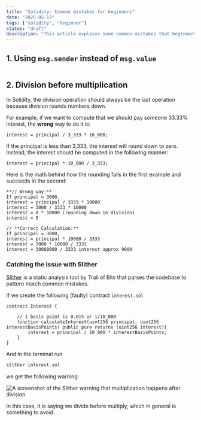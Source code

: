 ```yaml
---
title: "Solidity: Common mistakes for beginners"
date: "2025-05-17"
tags: ["solidity", "beginner"]
status: "draft"
description: "This article explains some common mistakes that beginners make in Solidity"
---
```


## 1. Using `msg.sender` instead of `msg.value`

```solidity

```

## 2. Division before multiplication

In Solidity, the division operation should always be the last operation because division rounds numbers down.

For example, if we want to compute that we should pay someone 33.33% interest, the **wrong** way to do it is:

```solidity
interest = principal / 3_333 * 10_000;
```

If the principal is less than 3,333, the interest will round down to zero. Instead, the interest should be computed in the following manner:

```solidity
interest = principal * 10_000 / 3_333;
```

Here is the math behind how the rounding fails in the first example and succeeds in the second:

```solidity
**// Wrong way:**
If principal = 3000,
interest = principal / 3333 * 10000
interest = 3000 / 3333 * 10000
interest = 0 * 10000 (rounding down in division)
interest = 0

// **Correct Calculation:**
If principal = 3000,
interest = principal * 10000 / 3333
interest = 3000 * 10000 / 3333
interest = 30000000 / 3333 interest approx 9000
```

### Catching the issue with Slither

[Slither](https://github.com/crytic/slither) is a static analysis tool by Trail of Bits that parses the codebase to pattern match common mistakes.

If we create the following (faulty) contract `interest.sol`

```solidity
contract Interest {

    // 1 basis point is 0.01% or 1/10_000
    function calculateInterest(uint256 principal, uint256 interestBasisPoints) public pure returns (uint256 interest){
        interest = principal / 10_000 * interestBasisPoints;
    }
}
```

And in the terminal run

```bash
slither interest.sol
```

we get the following warning:

![A screenshot of the Slither warning that multiplication happens after division](https://www.rareskills.io/wp-content/uploads/2024/09/Screenshot_2024-05-01_at_1.52.14_PM.png)

In this case, it is saying we divide before multiply, which in general is something to avoid.
